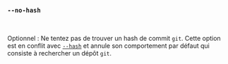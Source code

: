 ### `--no-hash`

<br />

Optionnel : Ne tentez pas de trouver un hash de commit `git`.
Cette option est en conflit avec [`--hash`](#--hash-hash)
et annule son comportement par défaut qui consiste à rechercher un dépôt `git`.